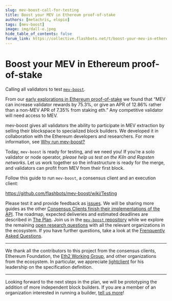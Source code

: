 ```yaml
---
slug: mev-boost-call-for-testing
title: Boost your MEV in Ethereum proof-of-stake
authors: [metachris, elopio]
tags: [mev-boost]
image: img/dall-e.jpeg
hide_table_of_contents: false
forum_link: https://collective.flashbots.net/t/boost-your-mev-in-ethereum-proof-of-stake/887
---
```


# Boost your MEV in Ethereum proof-of-stake

Calling all validators to test [`mev-boost`](https://github.com/flashbots/mev-boost).

<!--truncate-->

From our [early explorations in Ethereum proof-of-stake](https://writings.flashbots.net/mev-eth2) we found that “MEV can increase validator rewards by 75.3%, or give an APR of 12.86% rather than a non-MEV APR of 7.35% from staking eth.” Any competitive validator will need access to MEV.

mev-boost gives all validators the ability to participate in MEV extraction by selling their blockspace to specialized block builders. We developed it in collaboration with the Ethereum developers and researchers. For more information, see [Why run mev-boost?](https://writings.flashbots.net/why-run-mevboost/)

Today, `mev-boost` is ready for testing, and we need you! If you’re a solo validator or node operator, *please help us test on the Kiln and Ropsten networks*. Let us work together so the infrastructure is ready for the merge, and validators can profit from MEV from their first block.

Follow this guide to run `mev-boost`, a consensus client and an execution client:

https://github.com/flashbots/mev-boost/wiki/Testing

Please test it and provide feedback as [issues](https://github.com/flashbots/mev-boost/issues). We will be sharing more guides as the other [Consensus Clients finish their implementations of the API](https://github.com/flashbots/mev-boost#consensus-clients-implementation-status). The roadmap, expected deliveries and estimated deadlines are described in [The Plan](https://github.com/flashbots/mev-boost/wiki/The-Plan-(tm)). Join us in the [`mev-boost` repository](https://github.com/flashbots/mev-boost/) while we explore the remaining [open research questions](https://github.com/flashbots/mev-boost/wiki/Research#open-questions) with all the relevant organizations in the ecosystem. If you have further questions, take a look at the [Frenquently Asked Questions](https://github.com/flashbots/mev-boost/wiki/Frequently-Asked-Questions).

---

We thank all the contributors to this project from the consensus clients, Ethereum Foundation, the [Eth2 Working Group](https://writings.flashbots.net/announcing-eth2-working-group/), and other organizations from the ecosystem. In particular, we appreciate [lightclient](https://github.com/lightclient/) for his leadership on the specification definition.

---

Looking forward to the next steps in the plan, we will be prototyping the addition of more independent block builders. If you are a member of an organization interested in running a builder, [tell us more](https://github.com/flashbots/mev-boost/issues/145)!
